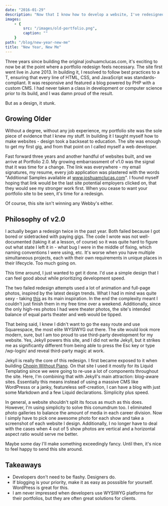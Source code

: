 ```yaml
---
date: "2016-01-29"
description: "Now that I know how to develop a website, I've redesigned my portfolio using static site technology."
images:
    - {
        src: "/images/old-portfolio.png",
        caption: ""
    }
path: "/blog/new-year-new-me"
title: "New Year, New Me"
---
```


Three years since building the original joshuamclucas.com, it's exciting to now be at the point where a portfolio redesign feels necessary. The site first went live in June 2013. In building it, I resolved to follow best practices to a T, ensuring that every line of HTML, CSS, and JavaScript was standards-compliant. It was responsive and featured a blog powered by PHP with a custom CMS. I had never taken a class in development or computer science prior to its build, and I was damn proud of the result. 

But as a design, it stunk. 

<BasicImage
    alt="Old joshuamclucas.com design"
    caption="Not winning any Webby's..."
    childImageSharp={props.images[0].src.childImageSharp}
    isBlogImage={true}
/>

## Growing Older

Without a degree, without any job experience, my portfolio site was the sole piece of evidence that I knew my stuff. In building it I taught myself how to make websites - design took a backseat to education. The site was enough to get my first gig, and from that point on I called myself a web developer.

Fast forward three years and another handful of websites built, and we arrive at Portfolio 2.0. My growing embarrassment of v1.0 was the signal that it was time for a change. The link was everywhere - my email signatures, my resume, every job application was plastered with the words "Additional Samples available at www.joshuamclucas.com". I found myself hoping that link would be the last site potential employers clicked on, that they would see my stronger work first. When you cease to want your portfolio site to be seen, it's time for a redesign. 

Of course, this site isn't winning any Webby's either.

## Philosophy of v2.0

I actually began a redesign twice in the past year. Both failed because I got bored or sidetracked with paying gigs. The code I wrote was not well-documented (taking it at a lesson, of course) so it was quite hard to figure out what state I left it in - what bug I were in the middle of fixing, which naming conventions I were using, etc. It's worse when you have multiple simultaneous projects, each with their own requirements in unique places in their lifecycle. Too much going on.

This time around, I just wanted to get it done. I'd use a simple design that I can feel good about while prioritizing development speed. 

The two failed redesign attempts used a lot of animation and full-page photos, inspired by the latest design trends. What I had in mind was quite sexy - taking [this](http://www.carelpiethein.com/en/) as its main inspiration. In the end the complexity meant I couldn't just finish them in my free time over a weekend. Additionally, since the only high-res photos I had were theater photos, the site's intended balance of equal parts theater and web would be tipped. 

That being said, I knew I didn't want to go the easy route and use Squarespace, the most elite WYSIWYG out there. The site would look more modern, sure, but I am too proud to use third-party development for my website. Yes, Jekyll powers this site, and I did not write Jekyll, but it strikes me as significantly different from being able to press the Esc key or type /wp-login/ and reveal third-party magic at work.

Jekyll is really the core of this redesign. I first became exposed to it when building [Chopin Without Piano](http://www.chopinwithoutpiano.com). On that site I used it mostly for its Liquid Templating since we were going to re-use a lot of components throughout the site. Here, I'm combining that with Jekyll's main attraction: blog-aware sites. Essentially this means instead of using a massive CMS like WordPresss or a janky, featureless self-creation, I can have a blog with just some Markdown and a few Liquid declarations. Simplicity plus speed. 

In general, a website shouldn't split its focus as much as this does. However, I'm using simplicity to solve this conumdrum too. I eliminated photo galleries to balance the amount of media in each career division. Now I simply have to pick one awesome photo for each show and take a screenshot of each website I design. Additionally, I no longer have to deal with the cases when 4 out of 5 show photos are vertical and a horizontal aspect ratio would serve me better. 

Maybe some day I'll make something exceedingly fancy. Until then, it's nice to feel happy to send this site around.

## Takeaways

* Developers don't need to be flashy. Designers do. 
* If blogging is your priority, make it as easy as posssible for yourself. WordPress is great for this.
* I am never impressed when developers use WYSIWYG platforms for their portfolios, but they are often great solutions for clients.
